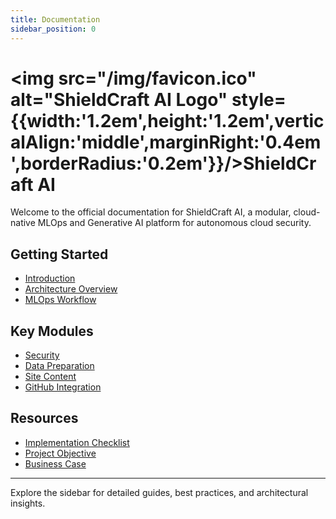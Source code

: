 ```yaml
---
title: Documentation
sidebar_position: 0
---
```



# <img src="/img/favicon.ico" alt="ShieldCraft AI Logo" style={{width:'1.2em',height:'1.2em',verticalAlign:'middle',marginRight:'0.4em',borderRadius:'0.2em'}}/>ShieldCraft AI

Welcome to the official documentation for ShieldCraft AI, a modular, cloud-native MLOps and Generative AI platform for autonomous cloud security.

## Getting Started
- [Introduction](intro)
- [Architecture Overview](security/architecture)
- [MLOps Workflow](data_prep/workflow)

## Key Modules
- [Security](security)
- [Data Preparation](data_prep)
- [Site Content](site)
- [GitHub Integration](github)

## Resources
- [Implementation Checklist](../checklist)
- [Project Objective](../project_objective)
- [Business Case](../business_case)

---

<Highlight text="Proactive, Adaptive, Autonomous Cybersecurity for the Modern Enterprise." />

Explore the sidebar for detailed guides, best practices, and architectural insights.
